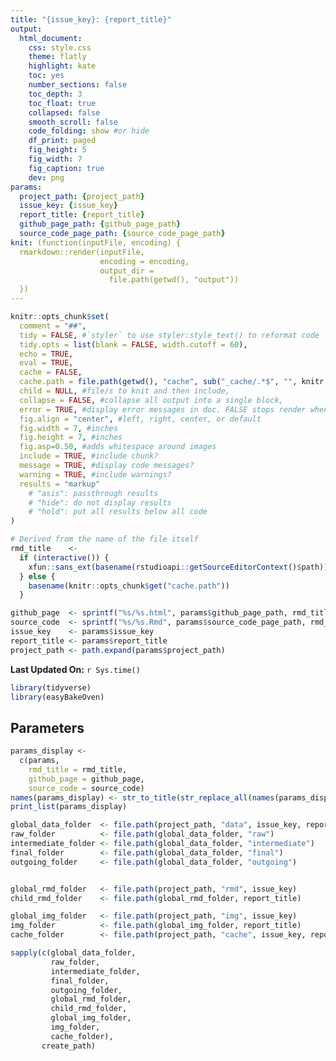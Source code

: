 ```yaml
---
title: "{issue_key}: {report_title}"
output: 
  html_document:
    css: style.css
    theme: flatly
    highlight: kate  
    toc: yes
    number_sections: false
    toc_depth: 3 
    toc_float: true 
    collapsed: false
    smooth_scroll: false
    code_folding: show #or hide
    df_print: paged
    fig_height: 5 
    fig_width: 7 
    fig_caption: true
    dev: png
params: 
  project_path: {project_path}  
  issue_key: {issue_key} 
  report_title: {report_title}
  github_page_path: {github_page_path}  
  source_code_page_path: {source_code_page_path}  
knit: (function(inputFile, encoding) {
  rmarkdown::render(inputFile,
                    encoding = encoding,
                    output_dir =
                      file.path(getwd(), "output"))
  })
---
```


```r
knitr::opts_chunk$set(
  comment = "##",
  tidy = FALSE, #`styler` to use styler:style_text() to reformat code
  tidy.opts = list(blank = FALSE, width.cutoff = 60),
  echo = TRUE,
  eval = TRUE,
  cache = FALSE,
  cache.path = file.path(getwd(), "cache", sub("_cache/.*$", "", knitr::opts_chunk$get("cache.path")), "/"),
  child = NULL, #file/s to knit and then include,
  collapse = FALSE, #collapse all output into a single block,
  error = TRUE, #display error messages in doc. FALSE stops render when error is thrown
  fig.align = "center", #left, right, center, or default
  fig.width = 7, #inches
  fig.height = 7, #inches
  fig.asp=0.50, #adds whitespace around images
  include = TRUE, #include chunk?
  message = TRUE, #display code messages?
  warning = TRUE, #include warnings?
  results = "markup"
    # "asis": passthrough results
    # "hide": do not display results 
    # "hold": put all results below all code
)  

# Derived from the name of the file itself
rmd_title    <- 
  if (interactive()) { 
    xfun::sans_ext(basename(rstudioapi::getSourceEditorContext()$path))
  } else {
    basename(knitr::opts_chunk$get("cache.path"))
  }

github_page  <- sprintf("%s/%s.html", params$github_page_path, rmd_title)
source_code  <- sprintf("%s/%s.Rmd", params$source_code_page_path, rmd_title)
issue_key    <- params$issue_key
report_title <- params$report_title
project_path <- path.expand(params$project_path)
```

**Last Updated On:** `r Sys.time()`  

```r
library(tidyverse)
library(easyBakeOven)
```

## Parameters  

```r
params_display <- 
  c(params,
    rmd_title = rmd_title, 
    github_page = github_page, 
    source_code = source_code)
names(params_display) <- str_to_title(str_replace_all(names(params_display), "[_]{1}", " "))
print_list(params_display)
```

```r
global_data_folder  <- file.path(project_path, "data", issue_key, report_title)
raw_folder          <- file.path(global_data_folder, "raw")
intermediate_folder <- file.path(global_data_folder, "intermediate")
final_folder        <- file.path(global_data_folder, "final")
outgoing_folder     <- file.path(global_data_folder, "outgoing") 


global_rmd_folder   <- file.path(project_path, "rmd", issue_key)
child_rmd_folder    <- file.path(global_rmd_folder, report_title)

global_img_folder   <- file.path(project_path, "img", issue_key)
img_folder          <- file.path(global_img_folder, report_title)
cache_folder        <- file.path(project_path, "cache", issue_key, report_title, "/")

sapply(c(global_data_folder,
         raw_folder,
         intermediate_folder,
         final_folder,
         outgoing_folder,
         global_rmd_folder,
         child_rmd_folder,
         global_img_folder,
         img_folder,
         cache_folder),
       create_path)
```

<!-- # Summary  -->
<!-- Why am I running this report?   -->

<!-- # Changelog   -->
<!-- What changes have I made and what issues have I come across that  -->
<!-- need resolving?   -->

<!-- # Backlog -->
<!-- What changes do I need to make still?   -->

<!-- # Workflow   -->
<!-- How did I run this report?   -->


<!-- <a href='#top' style='float: right;'>Back to top</a> -->
<!-- <br> -->

